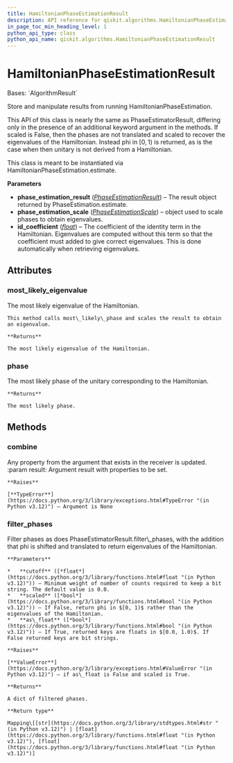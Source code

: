 ```yaml
---
title: HamiltonianPhaseEstimationResult
description: API reference for qiskit.algorithms.HamiltonianPhaseEstimationResult
in_page_toc_min_heading_level: 1
python_api_type: class
python_api_name: qiskit.algorithms.HamiltonianPhaseEstimationResult
---
```


# HamiltonianPhaseEstimationResult

<Class id="qiskit.algorithms.HamiltonianPhaseEstimationResult" isDedicatedPage={true} github="https://github.com/qiskit/qiskit/tree/stable/0.25/qiskit/algorithms/phase_estimators/hamiltonian_phase_estimation_result.py" signature="qiskit.algorithms.HamiltonianPhaseEstimationResult(phase_estimation_result, phase_estimation_scale, id_coefficient)">
  Bases: `AlgorithmResult`

  Store and manipulate results from running HamiltonianPhaseEstimation.

  This API of this class is nearly the same as PhaseEstimatorResult, differing only in the presence of an additional keyword argument in the methods. If scaled is False, then the phases are not translated and scaled to recover the eigenvalues of the Hamiltonian. Instead phi in $[0, 1)$ is returned, as is the case when then unitary is not derived from a Hamiltonian.

  This class is meant to be instantiated via HamiltonianPhaseEstimation.estimate.

  **Parameters**

  *   **phase\_estimation\_result** ([*PhaseEstimationResult*](qiskit.algorithms.PhaseEstimationResult "qiskit.algorithms.PhaseEstimationResult")) – The result object returned by PhaseEstimation.estimate.
  *   **phase\_estimation\_scale** ([*PhaseEstimationScale*](qiskit.algorithms.PhaseEstimationScale "qiskit.algorithms.PhaseEstimationScale")) – object used to scale phases to obtain eigenvalues.
  *   **id\_coefficient** ([*float*](https://docs.python.org/3/library/functions.html#float "(in Python v3.12)")) – The coefficient of the identity term in the Hamiltonian. Eigenvalues are computed without this term so that the coefficient must added to give correct eigenvalues. This is done automatically when retrieving eigenvalues.

  ## Attributes

  ### most\_likely\_eigenvalue

  <Attribute id="qiskit.algorithms.HamiltonianPhaseEstimationResult.most_likely_eigenvalue" name="most_likely_eigenvalue">
    The most likely eigenvalue of the Hamiltonian.

    This method calls most\_likely\_phase and scales the result to obtain an eigenvalue.

    **Returns**

    The most likely eigenvalue of the Hamiltonian.
  </Attribute>

  ### phase

  <Attribute id="qiskit.algorithms.HamiltonianPhaseEstimationResult.phase" name="phase">
    The most likely phase of the unitary corresponding to the Hamiltonian.

    **Returns**

    The most likely phase.
  </Attribute>

  ## Methods

  ### combine

  <Function id="qiskit.algorithms.HamiltonianPhaseEstimationResult.combine" name="combine" signature="combine(result)">
    Any property from the argument that exists in the receiver is updated. :param result: Argument result with properties to be set.

    **Raises**

    [**TypeError**](https://docs.python.org/3/library/exceptions.html#TypeError "(in Python v3.12)") – Argument is None
  </Function>

  ### filter\_phases

  <Function id="qiskit.algorithms.HamiltonianPhaseEstimationResult.filter_phases" name="filter_phases" signature="filter_phases(cutoff=0.0, scaled=True, as_float=True)">
    Filter phases as does PhaseEstimatorResult.filter\_phases, with the addition that phi is shifted and translated to return eigenvalues of the Hamiltonian.

    **Parameters**

    *   **cutoff** ([*float*](https://docs.python.org/3/library/functions.html#float "(in Python v3.12)")) – Minimum weight of number of counts required to keep a bit string. The default value is 0.0.
    *   **scaled** ([*bool*](https://docs.python.org/3/library/functions.html#bool "(in Python v3.12)")) – If False, return phi in $[0, 1)$ rather than the eigenvalues of the Hamiltonian.
    *   **as\_float** ([*bool*](https://docs.python.org/3/library/functions.html#bool "(in Python v3.12)")) – If True, returned keys are floats in $[0.0, 1.0)$. If False returned keys are bit strings.

    **Raises**

    [**ValueError**](https://docs.python.org/3/library/exceptions.html#ValueError "(in Python v3.12)") – if as\_float is False and scaled is True.

    **Returns**

    A dict of filtered phases.

    **Return type**

    Mapping\[[str](https://docs.python.org/3/library/stdtypes.html#str "(in Python v3.12)") | [float](https://docs.python.org/3/library/functions.html#float "(in Python v3.12)"), [float](https://docs.python.org/3/library/functions.html#float "(in Python v3.12)")]
  </Function>
</Class>

